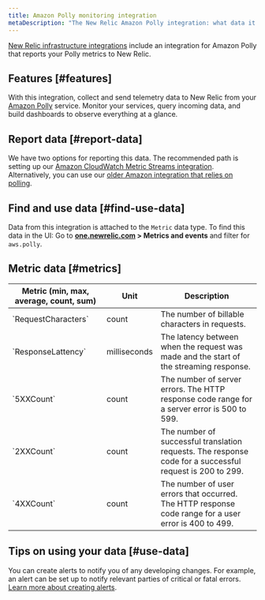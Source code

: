 ```yaml
---
title: Amazon Polly monitoring integration
metaDescription: "The New Relic Amazon Polly integration: what data it reports, and how to enable it."
---
```


[New Relic infrastructure integrations](/docs/infrastructure/integrations-getting-started/getting-started/introduction-infrastructure-integrations) include an integration for Amazon Polly that reports your Polly metrics to New Relic. 

## Features [#features]

With this integration, collect and send telemetry data to New Relic from your [Amazon Polly](https://docs.aws.amazon.com/polly) service. Monitor your services, query incoming data, and build dashboards to observe everything at a glance.

## Report data [#report-data]

We have two options for reporting this data. The recommended path is setting up our [Amazon CloudWatch Metric Streams integration](/docs/infrastructure/amazon-integrations/connect/aws-metric-stream). Alternatively, you can use our [older Amazon integration that relies on polling](/docs/infrastructure/infrastructure-integrations/cloud-integrations/configure-polling-frequency-data-collection-cloud-integrations). 

## Find and use data [#find-use-data]

Data from this integration is attached to the `Metric` data type. To find this data in the UI: Go to **[one.newrelic.com](https://one.newrelic.com/all-capabilities) > Metrics and events** and filter for `aws.polly`.

## Metric data [#metrics]

<table>
  <thead>
    <tr>
      <th style={{ width: "200px" }}>
      Metric (min, max, average, count, sum)  
      </th>
      <th>
      Unit  
      </th>
      <th>
      Description
      </th>
    </tr>
  </thead>
    <tbody>
    <tr>
    <tbody>
    <tr>
      <td>
      `RequestCharacters`
      </td>
      <td>
      count
      </td>
      <td>
      The number of billable characters in requests.
      </td>
    </tr>
    <tr>
      <td>
      `ResponseLattency`     
      </td>
      <td>
      milliseconds
      </td>
      <td>
      The latency between when the request was made and the start of the streaming response.
      </td>
    </tr> 
    <tr>
      <td>
      `5XXCount`     
      </td>
      <td>
      count
      </td>
      <td>
      The number of server errors. The HTTP response code range for a server error is 500 to 599.
      </td>
    </tr> 
    <tr>
      <td>
      `2XXCount`     
      </td>
      <td>
      count
      </td>
      <td>
      The number of successful translation requests. The response code for a successful request is 200 to 299.
      </td>
    </tr> 
    <tr>
      <td>
      `4XXCount`     
      </td>
      <td>
      count
      </td>
      <td>
      The number of user errors that occurred. The HTTP response code range for a user error is 400 to 499.
      </td>
    </tr> 
    </tbody>
</table>

## Tips on using your data [#use-data]

You can create alerts to notify you of any developing changes. For example, an alert can be set up to notify relevant parties of critical or fatal errors. [Learn more about creating alerts](/docs/alerts-applied-intelligence/new-relic-alerts/learn-alerts/introduction-alerts).